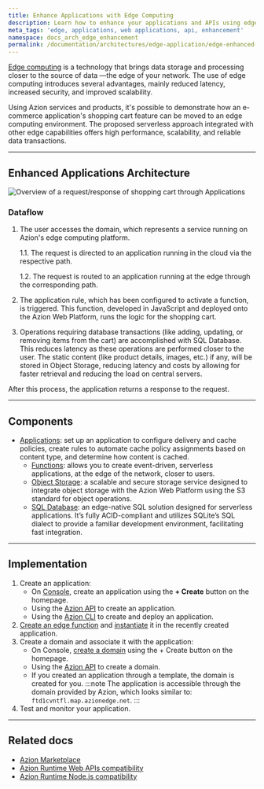 ```yaml
---
title: Enhance Applications with Edge Computing
description: Learn how to enhance your applications and APIs using edge computing.
meta_tags: 'edge, applications, web applications, api, enhancement'
namespace: docs_arch_edge_enhancement
permalink: /documentation/architectures/edge-application/edge-enhanced-applications/
---
```


[Edge computing](https://www.azion.com/en/solutions/edge-enhanced-applications/) is a technology that brings data storage and processing closer to the source of data —the edge of your network. The use of edge computing introduces several advantages, mainly reduced latency, increased security, and improved scalability. 

Using Azion services and products, it's possible to demonstrate how an e-commerce application's shopping cart feature can be moved to an edge computing environment. The proposed serverless approach integrated with other edge capabilities offers high performance, scalability, and reliable data transactions.

---

## Enhanced Applications Architecture

![Overview of a request/response of shopping cart through Applications](/assets/docs/images/uploads/edge-enhanced.png?v=2)

### Dataflow

1. The user accesses the domain, which represents a service running on Azion's edge computing platform. 

    1.1. The request is directed to an application running in the cloud via the respective path.

    1.2. The request is routed to an application running at the edge through the corresponding path.

2. The application rule, which has been configured to activate a function, is triggered. This function, developed in JavaScript and deployed onto the Azion Web Platform, runs the logic for the shopping cart.
3. Operations requiring database transactions (like adding, updating, or removing items from the cart) are accomplished with SQL Database. This reduces latency as these operations are performed closer to the user.
The static content (like product details, images, etc.) if any, will be stored in Object Storage, reducing latency and costs by allowing for faster retrieval and reducing the load on central servers.

After this process, the application returns a response to the request.

---

## Components
- [Applications](/en/documentation/products/build/edge-application/): set up an application to configure delivery and cache policies, create rules to automate cache policy assignments based on content type, and determine how content is cached.
    - [Functions](/en/documentation/products/build/edge-application/edge-functions/): allows you to create event-driven, serverless applications, at the edge of the network, closer to users.
    - [Object Storage](/en/documentation/products/store/edge-storage/): a scalable and secure storage service designed to integrate object storage with the Azion Web Platform using the S3 standard for object operations.
    - [SQL Database](/en/documentation/products/store/edge-sql/): an edge-native SQL solution designed for serverless applications. It’s fully ACID-compliant and utilizes SQLite’s SQL dialect to provide a familiar development environment, facilitating fast integration.

---

## Implementation

1. Create an application:
    - On [Console](https://console.azion.com), create an application using the **+ Create** button on the homepage.
    - Using the [Azion API](https://api.azion.com/#d43c5509-fb99-4b20-a7bd-64f0924af352) to create an application.
    - Using the [Azion CLI](/en/documentation/devtools/cli/create/#edge-applications) to create and deploy an application.
2. [Create an edge function](/en/documentation/products/build/edge-application/edge-functions/#implementation) and [instantiate](/en/documentation/products/guides/build/instantiate-edge-functions/) it in the recently created application.
3. Create a domain and associate it with the application: 
    - On Console, [create a domain](/en/documentation/products/guides/configure-a-domain/) using the + Create button on the homepage.
    - Using the [Azion API](https://api.azion.com/#d43c5509-fb99-4b20-a7bd-64f0924af352) to create a domain.
    - If you created an application through a template, the domain is created for you.
:::note 
The application is accessible through the domain provided by Azion, which looks similar to: `ftd1cvntfl.map.azionedge.net`. 
:::
4. Test and monitor your application.

---

## Related docs

- [Azion Marketplace](/en/documentation/products/marketplace/)
- [Azion Runtime Web APIs compatibility](/en/documentation/products/devtools/azion-edge-runtime/frameworks-compatibility/)
- [Azion Runtime Node.js compatibility](/en/documentation/products/azion-edge-runtime/compatibility/node/)
